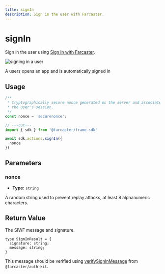 ```yaml
---
title: signIn
description: Sign in the user with Farcaster.
---
```



# signIn

Sign in the user using [Sign In with Farcaster](https://github.com/farcasterxyz/protocol/discussions/110).

![signing in a user](/sign_in_preview.png)

<Caption>
  A users opens an app and is automatically signed in
</Caption>

## Usage

```ts twoslash
/**
 * Cryptographically secure nonce generated on the server and associated with
 * the user's session.
 */ 
const nonce = 'securenonce';

// ---cut---
import { sdk } from '@farcaster/frame-sdk'

await sdk.actions.signIn({ 
  nonce 
})
```

## Parameters

### nonce

- **Type:** `string`

A random string used to prevent replay attacks, at least 8 alphanumeric
characters.

## Return Value

The SIWF message and signature.

```
type SignInResult = {
  signature: string;
  message: string;
}
```

This message should be verified using
[verifySignInMessage](https://docs.farcaster.xyz/aut-kit/client/app/verify-sign-in-message#verifysigninmessage)
from `@farcaster/auth-kit`.
